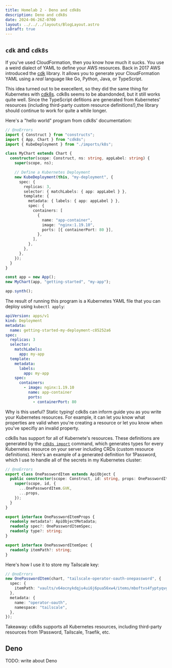 ```yaml
---
title: Homelab 2 - Deno and cdk8s
description: Deno and cdk8s
date: 2024-06-26Z-0700
layout: ../../../layouts/BlogLayout.astro
isDraft: true
---
```



## `cdk` and `cdk8s`

If you've used CloudFormation, then you know how much it sucks. You use a weird dialect of YAML to define your AWS resources. Back in 2017 AWS introduced the [cdk](https://github.com/aws/aws-cdk) library. It allows you to generate your CloudFormation YAML using a _real_ language like Go, Python, Java, or TypeScript.

This idea turned out to be execellent, so they did the same thing for Kubernetes with [cdk8s](https://cdk8s.io/). cdk8s seems to be abandonded, but it still works quite well. Since the TypeScript defitions are generated from Kubernetes' resources (including third-party custom resource definitions!),the library should continue to work for quite a while longer.

Here's a "hello world" program from cdk8s' documentation:

```typescript
// @noErrors
import { Construct } from "constructs";
import { App, Chart } from "cdk8s";
import { KubeDeployment } from "./imports/k8s";

class MyChart extends Chart {
  constructor(scope: Construct, ns: string, appLabel: string) {
    super(scope, ns);

    // Define a Kubernetes Deployment
    new KubeDeployment(this, "my-deployment", {
      spec: {
        replicas: 3,
        selector: { matchLabels: { app: appLabel } },
        template: {
          metadata: { labels: { app: appLabel } },
          spec: {
            containers: [
              {
                name: "app-container",
                image: "nginx:1.19.10",
                ports: [{ containerPort: 80 }],
              },
            ],
          },
        },
      },
    });
  }
}

const app = new App();
new MyChart(app, "getting-started", "my-app");

app.synth();
```

The result of running this program is a Kubernetes YAML file that you can deploy using `kubectl apply`:

```yaml
apiVersion: apps/v1
kind: Deployment
metadata:
  name: getting-started-my-deployment-c85252a6
spec:
  replicas: 3
  selector:
    matchLabels:
      app: my-app
  template:
    metadata:
      labels:
        app: my-app
    spec:
      containers:
        - image: nginx:1.19.10
          name: app-container
          ports:
            - containerPort: 80
```

Why is this useful? Static typing! cdk8s can inform guide you as you write your Kubernetes resources. For example, it can let you know what properties are valid when you're creating a resource or let you know when you've specifiy an invalid property.

<Dialog>
  <Socratic perspective="student">
    Surely Kubernetes has linters and IDE integrations for YAML to catch the same issues?
  </Socratic>
  <Socratic perspective="teacher">
    I'm sure that it does! In fact, I used one of these linters on my YAML output to catch additional misconfigurations.
    I was already familiar with cdk and TypeScript. I also just really like both of those technologies, so I chose to
    stick with them.
  </Socratic>
</Dialog>

cdk8s has support for all of Kubernete's resources. These definitions are generated by the [`cdk8s import`](https://cdk8s.io/docs/latest/cli/import/) command, which generates types for every Kubernetes resource on your server including CRDs (custom resource definitions). Here's an example of a generated definition for 1Password, which I use to handle all of the secrets in my Kubernetes cluster:

```typescript
// @noErrors
export class OnePasswordItem extends ApiObject {
  public constructor(scope: Construct, id: string, props: OnePasswordItemProps = {}) {
    super(scope, id, {
      ...OnePasswordItem.GVK,
      ...props,
    });
  }
}

export interface OnePasswordItemProps {
  readonly metadata?: ApiObjectMetadata;
  readonly spec?: OnePasswordItemSpec;
  readonly type?: string;
}

export interface OnePasswordItemSpec {
  readonly itemPath?: string;
}
```

Here's how I use it to store my Tailscale key:

```typescript
// @noErrors
new OnePasswordItem(chart, "tailscale-operator-oauth-onepassword", {
  spec: {
    itemPath: "vaults/v64ocnykdqju4ui6j6pua56xw4/items/mboftvs4fyptyqvg3anrfjy6vu",
  },
  metadata: {
    name: "operator-oauth",
    namespace: "tailscale",
  },
});
```

Takeaway: cdk8s supports all Kubernetes resources, including third-party resources from 1Password, Tailscale, Traefik, etc.

## Deno

TODO: write about Deno
